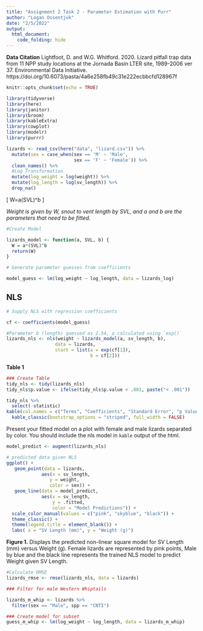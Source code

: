 ```yaml
---
title: "Assignment 2 Task 2 - Parameter Estimation with Purr"
author: "Logan Ossentjuk"
date: "2/5/2022"
output: 
  html_document:
    code_folding: hide
---
```


**Data Citation** Lightfoot, D. and W.G. Whitford. 2020. Lizard pitfall trap data from 11 NPP study locations at the Jornada Basin LTER site, 1989-2006 ver 37. Environmental Data Initiative. https://doi.org/10.6073/pasta/4a6e258fb49c31e222ecbbcfd128967f


```r
knitr::opts_chunk$set(echo = TRUE)

library(tidyverse)
library(here)
library(janitor)
library(broom)
library(kableExtra)
library(cowplot)
library(modelr)
library(purrr)
```

```r
lizards <- read_csv(here("data", "lizard.csv")) %>% 
  mutate(sex = case_when(sex == 'M' ~ 'Male',
                         sex == 'F' ~ 'Female')) %>% 
  clean_names() %>% 
  #Log Transformation
  mutate(log_weight = log(weight)) %>% 
  mutate(log_length = log(sv_length)) %>% 
  drop_na()
```

\[
W=a(SVL)^b
\]

*Weight is given by W, snout to vent length by SVL, and a and b are the parameters that need to be fitted.*

```r

#Create Model 

lizards_model <- function(a, SVL, b) {
  W = a*(SVL)^b
  return(W)
}

# Generate parameter guesses from coefficients 

model_guess <- lm(log_weight ~ log_length, data = lizards_log)
```

## NLS

```r
# Supply NLS with regression coefficients

cf <- coefficients(model_guess)

#Parameter b (length) guessed as 2.54, a calculated using `exp()`
lizards_nls <- nls(weight ~ lizards_model(a, sv_length, b),
                  data = lizards,
                  start = list(a = exp(cf[1]),
                               b = cf[2]))
```

**Table 1**
```r
### Create Table 
tidy_nls <- tidy(lizards_nls)
tidy_nls$p.value <- ifelse(tidy_nls$p.value < .001, paste("< .001"))

tidy_nls %>% 
  select(-statistic)
kable(col.names = c("Terms", "Coefficients", "Standard Error", "p Value"), digits = 3) %>% 
  kable_classic(bootstrap_options = "striped", full_width = FALSE) 
```

Present your fitted model on a plot with female and male lizards separated by color. You should include the nls model in `kable` output of the html.


```r
model_predict <- augment(lizards_nls)

# predicted data given NLS
ggplot() +
   geom_point(data = lizards, 
             aes(x = sv_length, 
                y = weight, 
                color = sex)) +
   geom_line(data = model_predict, 
             aes(x = sv_length,
                 y = .fitted,
                 color = "Model Predictions")) +
  scale_color_manual(values = c("pink", "skyblue", "black")) +
  theme_classic() +
  theme(legend.title = element_blank()) +
  labs( x = "SV Length (mm)", y = "Weight (g)")
```
**Figure 1.** Displays the predicted non-linear square model for SV Length (mm) versus Weight (g). Female lizards are represented by pink points, Male by blue and the black line represents the trained NLS model to predict Weight given SV Length. 

```r
#Calculate RMSE 
lizards_rmse <- rmse(lizards_nls, data = lizards)

### Filter for male Western Whiptails 

lizards_m_whip <- lizards %>% 
  filter(sex == "Male", spp == "CNTI")

### Create model for subset
guess_m_whip <- lm(log_weight ~ log_length, data = lizards_m_whip)
```


